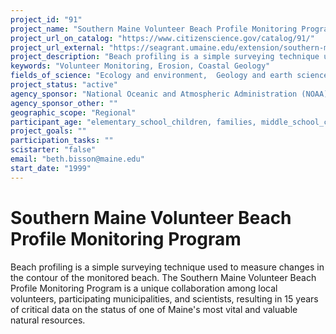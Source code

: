 ```yaml
---
project_id: "91"
project_name: "Southern Maine Volunteer Beach Profile Monitoring Program"
project_url_on_catalog: "https://www.citizenscience.gov/catalog/91/"
project_url_external: "https://seagrant.umaine.edu/extension/southern-maine-volunteer-beach-profile-monitoring-program/about-volunteer-beach-profile-monitoring/"
project_description: "Beach profiling is a simple surveying technique used to measure changes in the contour of the monitored beach. The Southern Maine Volunteer Beach Profile Monitoring Program is a unique collaboration among local volunteers, participating municipalities, and scientists, resulting in 15 years of critical data on the status of one of Maine&#39;s most vital and valuable natural resources."
keywords: "Volunteer Monitoring, Erosion, Coastal Geology"
fields_of_science: "Ecology and environment,  Geology and earth science,  Nature and outdoors, Ocean/water and marine"
project_status: "active"
agency_sponsor: "National Oceanic and Atmospheric Administration (NOAA)"
agency_sponsor_other: ""
geographic_scope: "Regional"
participant_age: "elementary_school_children, families, middle_school_children, general_public, seniors, teens"
project_goals: ""
participation_tasks: ""
scistarter: "false"
email: "beth.bisson@maine.edu"
start_date: "1999"
---
```


# Southern Maine Volunteer Beach Profile Monitoring Program

Beach profiling is a simple surveying technique used to measure changes in the contour of the monitored beach. The Southern Maine Volunteer Beach Profile Monitoring Program is a unique collaboration among local volunteers, participating municipalities, and scientists, resulting in 15 years of critical data on the status of one of Maine&#39;s most vital and valuable natural resources.
